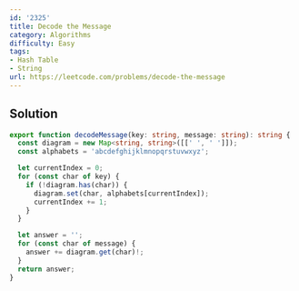 ```yaml
---
id: '2325'
title: Decode the Message
category: Algorithms
difficulty: Easy
tags:
- Hash Table
- String
url: https://leetcode.com/problems/decode-the-message
---
```


## Solution

```typescript filename="solution.ts" copy
export function decodeMessage(key: string, message: string): string {
  const diagram = new Map<string, string>([[' ', ' ']]);
  const alphabets = 'abcdefghijklmnopqrstuvwxyz';

  let currentIndex = 0;
  for (const char of key) {
    if (!diagram.has(char)) {
      diagram.set(char, alphabets[currentIndex]);
      currentIndex += 1;
    }
  }

  let answer = '';
  for (const char of message) {
    answer += diagram.get(char)!;
  }
  return answer;
}
```

